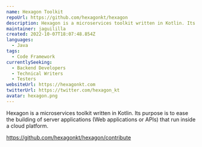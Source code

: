 ```yaml
---
name: Hexagon Toolkit
repoUrl: https://github.com/hexagonkt/hexagon
description: Hexagon is a microservices toolkit written in Kotlin. Its purpose is to ease the building of server applications (Web applications or APIs) that run inside a cloud platform.
maintainer: jaguililla
created: 2022-10-07T18:07:48.854Z
languages:
  - Java
tags:
  - Code Framework
currentlySeeking:
  - Backend Developers
  - Technical Writers
  - Testers
websiteUrl: https://hexagonkt.com
twitterUrl: https://twitter.com/hexagon_kt
avatar: hexagon.png
---
```


<Overview>

Hexagon is a microservices toolkit written in Kotlin. Its purpose is to ease the building of server applications (Web applications or APIs) that run inside a cloud platform.

</Overview>

<Contributing>

https://github.com/hexagonkt/hexagon/contribute

</Contributing>
